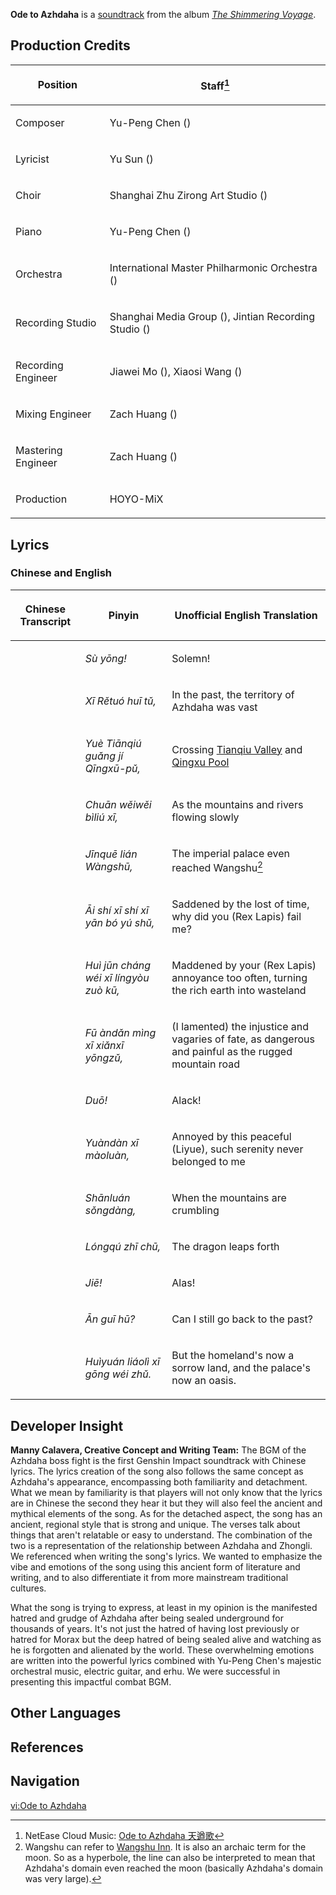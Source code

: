 {{Soundtrack Infobox
|title          =
|image          = The Shimmering Voyage.jpg
|album          = The Shimmering Voyage
|disc           = 3
|number         = 43
|featured       =
|featured2      =
|featured3      =
|featured_disc  =
|featured_disc2 =
|featured_disc3 =
|youtube_id     = _ZgWy5uvIiw
|youtube_time   = 798
|spotify_id     = 71R6Aw9yhlDMn0A8KlFFD3
|played_in      = Weekly Boss
|during         = [[Beneath the Dragon-Queller]] (Phase 1)
|domain         = Beneath the Dragon-Queller
|previous       = Dance with the Great Vortex
|next           = Rage Beneath the Mountains
}}
'''Ode to Azhdaha''' is a [[soundtrack]] from the album ''[[The Shimmering Voyage]]''.

==Production Credits==
{| class="wikitable" style="text-align:left; height:0.5em"
! Position
! Staff<ref>NetEase Cloud Music: [https://music.163.com/#/song?id=1861578699 Ode to Azhdaha 天遒歌]</ref>
|-
! Composer
| Yu-Peng Chen ({{zh|陈致逸}})
|-
! Lyricist
| Yu Sun ({{zh|孙宇}})
|-
! Choir
| Shanghai Zhu Zirong Art Studio ({{zh|上海朱梓溶艺术工作室}})
|-
! Piano
| Yu-Peng Chen ({{zh|陈致逸}})
|-
! Orchestra
| International Master Philharmonic Orchestra ({{zh|国际首席爱乐乐团}})
|-
! Recording Studio
| Shanghai Media Group ({{zh|上海广播大厦}}), Jintian Recording Studio ({{zh|金田录音棚}})
|-
! Recording Engineer
| Jiawei Mo ({{zh|莫家伟}}), Xiaosi Wang ({{zh|王小四}})
|-
! Mixing Engineer
| Zach Huang ({{zh|黄巍}})
|-
! Mastering Engineer
| Zach Huang ({{zh|黄巍}})
|-
! Production
| HOYO-MiX
|}

==Lyrics==
===Chinese and English===
{| class="wikitable"
! Chinese Transcript !! Pinyin !! Unofficial English Translation
|-
|{{zh|肃雍！}} || ''Sù yōng!'' || Solemn!
|-
|{{zh|昔若陀徽土}} || ''Xī Rětuó huī tǔ,'' || In the past, the territory of Azhdaha was vast
|-
|{{zh|越天遒广及青墟浦}} || ''Yuè Tiānqiú guǎng jí Qīngxū-pǔ,'' || Crossing [[Tianqiu Valley]] and [[Qingxu Pool]]
|-
|{{zh|川亹亹毖流兮}} || ''Chuān wěiwěi bìliú xī,'' || As the mountains and rivers flowing slowly
|-
|{{zh|金阙连望舒}} || ''Jīnquē lián Wàngshū,'' || The imperial palace even reached Wangshu<ref group="Note">Wangshu can refer to [[Wangshu Inn]]. It is also an archaic term for the moon. So as a hyperbole, the line can also be interpreted to mean that Azhdaha's domain even reached the moon (basically Azhdaha's domain was very large).</ref>
|-
|{{zh|哀时兮时兮 焉薄余属}} || ''Āi shí xī shí xī yān bó yú shǔ,'' || Saddened by the lost of time, why did you (Rex Lapis) fail me?
|-
|{{zh|恚君常违兮 灵囿作堀}} || ''Huì jūn cháng wéi xī língyòu zuò kū,'' || Maddened by your (Rex Lapis) annoyance too often, turning the rich earth into wasteland
|-
|{{zh|夫黯黮命兮 险巇壅阻}} || ''Fū àndǎn mìng xī xiǎnxī yōngzǔ,'' || (I lamented) the injustice and vagaries of fate, as dangerous and painful as the rugged mountain road
|-
|{{zh|咄！}} || ''Duō!'' || Alack!
|-
|{{zh|怨憺兮 瞀乱}} || ''Yuàndàn xī màoluàn,'' || Annoyed by this peaceful (Liyue), such serenity never belonged to me
|-
|{{zh|山峦耸荡}} || ''Shānluán sǒngdàng,'' || When the mountains are crumbling
|-
|{{zh|龙躣之出}} || ''Lóngqú zhī chū,'' || The dragon leaps forth
|-
|{{zh|嗟！}} || ''Jiē!'' || Alas!
|-
|{{zh|安归乎？}} || ''Ān guī hū?'' || Can I still go back to the past?
|-
|{{zh|蕙园憭栗兮 宫为渚}} || ''Huìyuán liáolì xī gōng wéi zhǔ.'' || But the homeland's now a sorrow land, and the palace's now an oasis.
|}
{{Reflist|note=1}}

==Developer Insight==
{{See also|Azhdaha/Design}}
'''Manny Calavera, Creative Concept and Writing Team:''' The BGM of the Azhdaha boss fight is the first Genshin Impact soundtrack with Chinese lyrics. The lyrics creation of the song also follows the same concept as Azhdaha's appearance, encompassing both familiarity and detachment. What we mean by familiarity is that players will not only know that the lyrics are in Chinese the second they hear it but they will also feel the ancient and mythical elements of the song. As for the detached aspect, the song has an ancient, regional style that is strong and unique. The verses talk about things that aren't relatable or easy to understand. The combination of the two is a representation of the relationship between Azhdaha and Zhongli. We referenced {{w|Chu Ci|Chu Chi (Verses of Chu)}} when writing the song's lyrics. We wanted to emphasize the vibe and emotions of the song using this ancient form of literature and writing, and to also differentiate it from more mainstream traditional cultures.

What the song is trying to express, at least in my opinion is the manifested hatred and grudge of Azhdaha after being sealed underground for thousands of years. It's not just the hatred of having lost previously or hatred for Morax but the deep hatred of being sealed alive and watching as he is forgotten and alienated by the world. These overwhelming emotions are written into the powerful lyrics combined with Yu-Peng Chen's majestic orchestral music, electric guitar, and erhu. We were successful in presenting this impactful combat BGM.

==Other Languages==
{{Other Languages
|en      = Ode to Azhdaha
|zhs     = 天遒歌
|zhs_rm  = Tiānqiú Gē
|zht     = 天遒歌
|zht_rm  = Tiānqiú Gē
|zh_tl   = 
|ja      = 天穹の歌
|ja_rm   = Tenkyuu no Uta{{Assumed}}
|ja_tl   = 
|tr      = 
|it      = 
}}

==References==
{{Reflist}}

==Navigation==
{{Soundtrack Navbox|The Shimmering Voyage}}

[[vi:Ode to Azhdaha]]